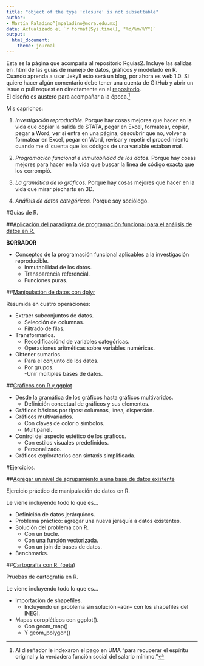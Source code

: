 ```yaml
---
title: "object of the type 'closure' is not subsettable"
author: 
- Martín Paladino^[mpaladino@mora.edu.mx]
date: Actualizado el `r format(Sys.time(), "%d/%m/%Y")`
output: 
  html_document: 
    theme: journal
---
```


Esta es la página que acompaña al repositorio Rguias2. Incluye las salidas en .html de las guías de manejo de datos, gráficos y modelado en R.  
Cuando aprenda a usar Jekyll esto será un blog, por ahora es web 1.0. Si quiere hacer algún comentario debe tener una cuenta de GitHub y abrir un issue o pull request en directamente en el [repositorio](https://github.com/martinpaladino/martinpaladino.github.io).  
El diseño es austero para acompañar a la época.^[Al diseñador le indexaron el pago en UMA "para recuperar el espíritu original y la verdadera función social del salario mínimo."]

Mis caprichos: 

1. *Investigación reproducible.* Porque hay cosas mejores que hacer en la vida que copiar la salida de STATA, pegar en Excel, formatear, copiar, pegar a Word, ver si entra en una página, descubrir que no, volver a formatear en Excel, pegar en Word, revisar y repetir el procedimiento cuando me dí cuenta que los códigos de una variable estaban mal. 

2. *Programación funcional e inmutabilidad de los datos.* Porque hay cosas mejores para hacer en la vida que buscar la línea de código exacta que los corrompió. 

3. *La gramática de lo gráficos.* Porque hay cosas mejores que hacer en la vida que mirar piecharts en 3D.  

4. *Análisis de datos categóricos.* Porque soy sociólogo. 

#Guías de  R.

##[Aplicación del paradigma de programación funcional para el análisis de datos en R.](https://martinpaladino.github.io/programacion_funcional.html)

**BORRADOR**

- Conceptos de la programación funcional aplicables a la investigación reproducible. 
  - Inmutabilidad de los datos. 
  - Transparencia referencial. 
  - Funciones puras. 

##[Manipulación de datos con dplyr](httpss://martinpaladino.github.io/manipulacion_de_datos_con_r_dplyr_y_tidyr.html)

Resumida en cuatro operaciones:

- Extraer subconjuntos de datos. 
  - Selección de columnas. 
  - Filtrado de filas.  
- Transformarlos. 
  - Recodificaciónd de variables categóricas. 
  - Operaciones aritméticas sobre variables numéricas.
- Obtener sumarios. 
  - Para el conjunto de los datos.
  - Por grupos.  
-Unir múltiples bases de datos. 

##[Gráficos con R y ggplot](https://martinpaladino.github.io/graficos_con_r_y_ggplot.html)

- Desde la gramática de los gráficos hasta gráficos multivaridos. 
  - Definición concetual de gráficos y sus elementos. 
- Gráficos básicos por tipos: columnas, línea, dispersión.
- Gráficos multivariados.
  - Con claves de color o símbolos.
  - Multipanel.
- Control del aspecto estético de los gráficos. 
  - Con estilos visuales predefinidos. 
  - Personalizado. 
- Gráficos exploratorios con sintaxis simplificada. 
  


#Ejercicios. 

##[Agregar un nivel de agrupamiento a una base de datos existente](https://martinpaladino.github.io/Datos_jerarquicos.html)

Ejercicio práctico de manipulación de datos en R. 

Le viene incluyendo todo lo que es... 

- Definición de datos jerárquicos. 
- Problema práctico: agregar una nueva jeraquía a datos existentes. 
- Solución del problema con R. 
    - Con un bucle.
    - Con una función vectorizada. 
    - Con un join de bases de datos. 
- Benchmarks. 

##[Cartografía con R. (beta)](https://martinpaladino.github.io/Mapas_con_R.html)

Pruebas de cartografía en R. 

Le viene incluyendo todo lo que es...

- Importación de shapefiles. 
    - Incluyendo un problema sin solución --aún-- con los shapefiles del INEGI. 
- Mapas coropléticos con ggplot(). 
    - Con geom_map()
    - Y geom_polygon()
